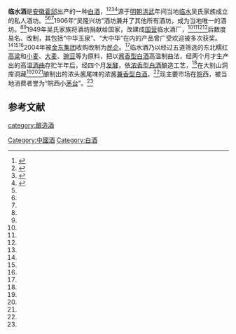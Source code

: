 '''临水酒'''是[[安徽|安徽]][[霍邱|霍邱]]出产的一种[[中国烧酒|白酒]]，<ref name=js0>{{cite web|url=https://www.sohu.com/a/311122236_123753 |title=做中国白酒文化探索者 探临水玉泉足年洞藏·大师手作打造之路|language=Zh-hans|date=2019-04-30}}</ref><ref name=js1>{{cite web|url=https://m.sohu.com/n/332355186/ |title=百年徽酒传奇“吴隆兴坊”(组图)|language=Zh-hans|date=2021-01-16}}</ref><ref name=js2>{{cite web|url=http://ah.ifeng.com/a/20190930/7748987_0.shtml |title=70年执拙守正不忘初心，家乡酒厂历久焕新芳|language=Zh-hans|date=2019-09-30}}</ref><ref name=js3>{{cite web|url=https://www.sohu.com/a/350848018_409971 |title=探秘老酒味道|language=Zh-hans|date=2019-10-31}}</ref>源于[[明朝|明朝]][[洪武|洪武]]年间当地[[临水镇_(霍邱县)|临水]]吴氏家族成立的私人酒坊。<ref name=js0/><ref name=js1/><ref name=js3/>1906年“吴隆兴坊”酒坊兼并了其他所有酒坊，成为当地唯一的酒坊。<ref name=js1/><ref name=js2/>1949年吴氏家族将酒坊捐献给国家，改建成[[国营|国营]]临水酒厂，<ref name=js0/><ref name=js1/><ref name=js2/><ref name=js3/>后数度易名、改制，其包括“中华玉泉”、“大中华”在内的产品曾广受欢迎被多次获奖。<ref name=js0/><ref name=js2/><ref name=js3/>2004年被[[新絲路文旅|金东集团]]收购改制为[[民企|民企]]。<ref name=js0/>临水酒乃以经过五道筛选的东北糯红[[高粱|高粱]]和[[小麦|小麦]]、[[大麦|大麦]]、[[豌豆|豌豆]]等为原料，把以[[酱香型白酒|酱香型白酒]]高温制曲法，经两个月才生产出的高温[[酒曲|酒曲]]存贮半年后，经四个月[[发酵|发酵]]，依[[浓香型白酒|浓香型白酒]]酿造工艺，<ref name=js0/>在大别山洞库洞藏<ref name=js0/><ref name=js2/><ref name=js3/>酿制出的浓头酱尾味的浓酱[[兼香型白酒|兼香型白酒]]。<ref name=js0/>现主要市场在[[皖|皖]]西，被当地消费者誉为“皖西小[[茅台|茅台]]”。<ref name=js3/>

==参考文献==
{{reflist}}
{{饮料小作品}}
{{中華酒文化}}

[[category:酿造酒|category:酿造酒]]
[[Category:中國酒|Category:中國酒]]
[[Category:白酒|Category:白酒]]